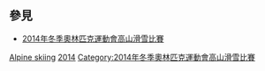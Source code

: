 ==參見==
* [[2014年冬季奧林匹克運動會高山滑雪比賽|2014年冬季奧林匹克運動會高山滑雪比賽]]
{{Commons category|2014 Winter Olympics alpine skiers}}

[[Category:2014年冬季奧林匹克運動會運動員|Alpine skiing]]
[[Category:各年冬季奧林匹克運動會高山滑雪運動員|2014]]
[[Category:2014年冬季奧林匹克運動會高山滑雪比賽|Category:2014年冬季奧林匹克運動會高山滑雪比賽]]